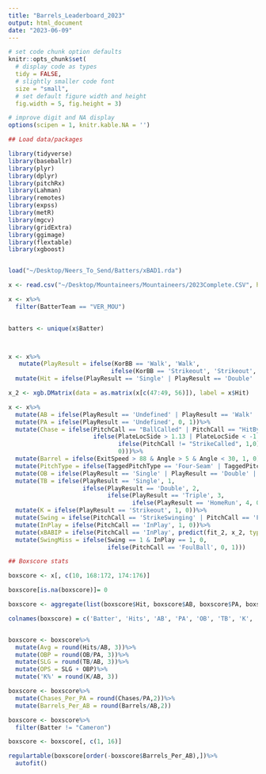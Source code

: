 ```yaml
---
title: "Barrels_Leaderboard_2023"
output: html_document
date: "2023-06-09"
---
```

```r
# set code chunk option defaults
knitr::opts_chunk$set(
  # display code as types
  tidy = FALSE, 
  # slightly smaller code font
  size = "small",
  # set default figure width and height
  fig.width = 5, fig.height = 3) 

# improve digit and NA display 
options(scipen = 1, knitr.kable.NA = '')
```

```r

## Load data/packages

library(tidyverse)
library(baseballr)
library(plyr)
library(dplyr)
library(pitchRx)
library(Lahman)
library(remotes)
library(expss)
library(metR)
library(mgcv)
library(gridExtra)
library(ggimage)
library(flextable)
library(xgboost)


load("~/Desktop/Neers_To_Send/Batters/xBAD1.rda")

x <- read.csv("~/Desktop/Mountaineers/Mountaineers/2023Complete.CSV", header = TRUE)

x <- x%>%
  filter(BatterTeam == "VER_MOU")
  

batters <- unique(x$Batter)



x <- x%>%
   mutate(PlayResult = ifelse(KorBB == 'Walk', 'Walk', 
                             ifelse(KorBB == 'Strikeout', 'Strikeout', x$PlayResult)))%>%
  mutate(Hit = ifelse(PlayResult == 'Single' | PlayResult == 'Double' | PlayResult == 'Triple' | PlayResult == 'HomeRun', 1, 0))

x_2 <- xgb.DMatrix(data = as.matrix(x[c(47:49, 56)]), label = x$Hit)

x <- x%>%
  mutate(AB = ifelse(PlayResult == 'Undefined' | PlayResult == 'Walk' | PlayResult == 'Error' | PlayResult == 'Sacrifice', 0, 1))%>%
  mutate(PA = ifelse(PlayResult == 'Undefined', 0, 1))%>%
  mutate(Chase = ifelse(PitchCall == "BallCalled" | PitchCall == "HitByPitch" | PitchCall == "BallinDirt", 0, 
                        ifelse(PlateLocSide > 1.13 | PlateLocSide < -1.13 | PlateLocHeight < 1.16 | PlateLocHeight > 3.84, 
                               ifelse(PitchCall != "StrikeCalled", 1,0), 
                               0)))%>%
  mutate(Barrel = ifelse(ExitSpeed > 88 & Angle > 5 & Angle < 30, 1, 0))%>%
  mutate(PitchType = ifelse(TaggedPitchType == 'Four-Seam' | TaggedPitchType == "Sinker", 'Fastball', 'Offspeed'))%>%
  mutate(OB = ifelse(PlayResult == 'Single' | PlayResult == 'Double' | PlayResult == 'Triple' | PlayResult == 'HomeRun' | PlayResult == 'Walk', 1, 0))%>%
  mutate(TB = ifelse(PlayResult == 'Single', 1, 
                     ifelse(PlayResult == 'Double', 2, 
                            ifelse(PlayResult == 'Triple', 3, 
                                   ifelse(PlayResult == 'HomeRun', 4, 0)))))%>%
  mutate(K = ifelse(PlayResult == 'Strikeout', 1, 0))%>%
  mutate(Swing = ifelse(PitchCall == 'StrikeSwinging' | PitchCall == 'FoulBall' | PitchCall == 'InPlay', 1, 0))%>%
  mutate(InPlay = ifelse(PitchCall == 'InPlay', 1, 0))%>%
  mutate(xBABIP = ifelse(PitchCall == 'InPlay', predict(fit_2, x_2, type = "response"), NA))%>%
  mutate(SwingMiss = ifelse(Swing == 1 & InPlay == 1, 0, 
                            ifelse(PitchCall == 'FoulBall', 0, 1)))


```

```r

## Boxscore stats

boxscore <- x[, c(10, 168:172, 174:176)]

boxscore[is.na(boxscore)]= 0

boxscore <- aggregate(list(boxscore$Hit, boxscore$AB, boxscore$PA, boxscore$OB, boxscore$TB, boxscore$K, boxscore$Chase, boxscore$Barrel), by = list(boxscore$Batter), FUN = sum)

colnames(boxscore) = c('Batter', 'Hits', 'AB', 'PA', 'OB', 'TB', 'K', 'Chases', 'Barrels')


boxscore <- boxscore%>%
  mutate(Avg = round(Hits/AB, 3))%>%
  mutate(OBP = round(OB/PA, 3))%>%
  mutate(SLG = round(TB/AB, 3))%>%
  mutate(OPS = SLG + OBP)%>%
  mutate('K%' = round(K/AB, 3))

boxscore <- boxscore%>%
  mutate(Chases_Per_PA = round(Chases/PA,2))%>%
  mutate(Barrels_Per_AB = round(Barrels/AB,2))

boxscore <- boxscore%>%
  filter(Batter != "Cameron")

boxscore <- boxscore[, c(1, 16)]

regulartable(boxscore[order(-boxscore$Barrels_Per_AB),])%>%
  autofit()

```
